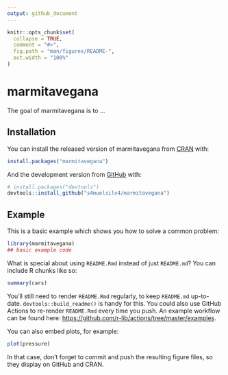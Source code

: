 ```yaml
---
output: github_document
---
```


<!-- README.md is generated from README.Rmd. Please edit that file -->

```r
knitr::opts_chunk$set(
  collapse = TRUE,
  comment = "#>",
  fig.path = "man/figures/README-",
  out.width = "100%"
)
```

# marmitavegana

<!-- badges: start -->
<!-- badges: end -->

The goal of marmitavegana is to ...

## Installation

You can install the released version of marmitavegana from [CRAN](https://CRAN.R-project.org) with:

``` r
install.packages("marmitavegana")
```

And the development version from [GitHub](https://github.com/) with:

``` r
# install.packages("devtools")
devtools::install_github("s4muelsilv4/marmitavegana")
```
## Example

This is a basic example which shows you how to solve a common problem:

```r
library(marmitavegana)
## basic example code
```

What is special about using `README.Rmd` instead of just `README.md`? You can include R chunks like so:

```r
summary(cars)
```

You'll still need to render `README.Rmd` regularly, to keep `README.md` up-to-date. `devtools::build_readme()` is handy for this. You could also use GitHub Actions to re-render `README.Rmd` every time you push. An example workflow can be found here: <https://github.com/r-lib/actions/tree/master/examples>.

You can also embed plots, for example:

```r
plot(pressure)
```

In that case, don't forget to commit and push the resulting figure files, so they display on GitHub and CRAN.
